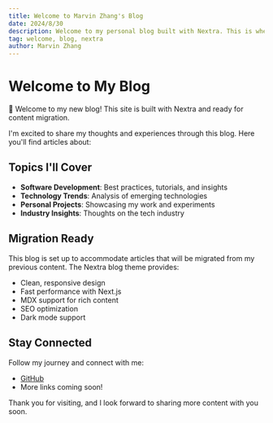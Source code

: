 ```yaml
---
title: Welcome to Marvin Zhang's Blog
date: 2024/8/30
description: Welcome to my personal blog built with Nextra. This is where I'll share insights about technology, development, and more.
tag: welcome, blog, nextra
author: Marvin Zhang
---
```



# Welcome to My Blog

<Callout>
  🎉 Welcome to my new blog! This site is built with Nextra and ready for content migration.
</Callout>

I'm excited to share my thoughts and experiences through this blog. Here you'll find articles about:

## Topics I'll Cover

- **Software Development**: Best practices, tutorials, and insights
- **Technology Trends**: Analysis of emerging technologies
- **Personal Projects**: Showcasing my work and experiments
- **Industry Insights**: Thoughts on the tech industry

## Migration Ready

This blog is set up to accommodate articles that will be migrated from my previous content. The Nextra blog theme provides:

- Clean, responsive design
- Fast performance with Next.js
- MDX support for rich content
- SEO optimization
- Dark mode support

## Stay Connected

Follow my journey and connect with me:

- [GitHub](https://github.com/tikazyq)
- More links coming soon!

Thank you for visiting, and I look forward to sharing more content with you soon.